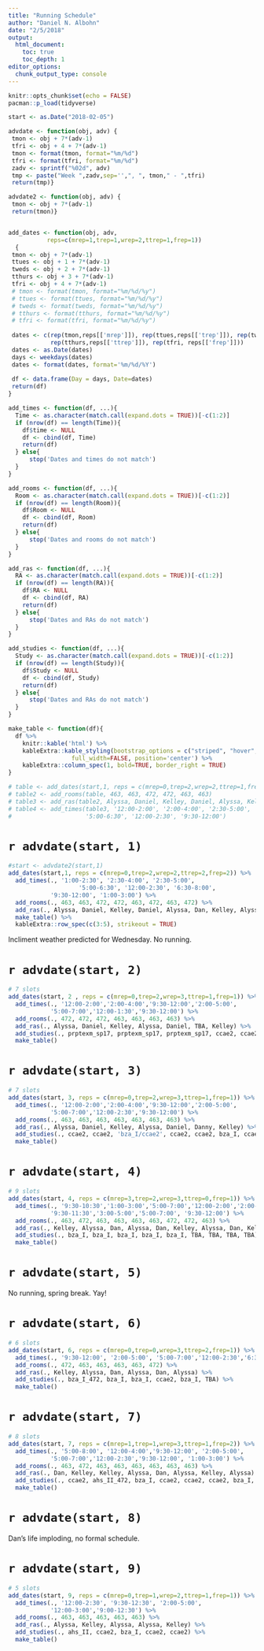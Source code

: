 ```yaml
---
title: "Running Schedule"
author: "Daniel N. Albohn"
date: "2/5/2018"
output: 
  html_document:
    toc: true
    toc_depth: 1
editor_options: 
  chunk_output_type: console
---
```


```r
knitr::opts_chunk$set(echo = FALSE)
pacman::p_load(tidyverse)

start <- as.Date("2018-02-05")

advdate <- function(obj, adv) {
 tmon <- obj + 7*(adv-1)
 tfri <- obj + 4 + 7*(adv-1)
 tmon <- format(tmon, format="%m/%d")
 tfri <- format(tfri, format="%m/%d")
 zadv <- sprintf("%02d", adv)
 tmp <- paste("Week ",zadv,sep='',", ", tmon," - ",tfri)
 return(tmp)}

advdate2 <- function(obj, adv) {
 tmon <- obj + 7*(adv-1)
 return(tmon)}


add_dates <- function(obj, adv, 
           reps=c(mrep=1,trep=1,wrep=2,ttrep=1,frep=1))
  {
 tmon <- obj + 7*(adv-1)
 ttues <- obj + 1 + 7*(adv-1)
 tweds <- obj + 2 + 7*(adv-1)
 tthurs <- obj + 3 + 7*(adv-1)
 tfri <- obj + 4 + 7*(adv-1)
 # tmon <- format(tmon, format="%m/%d/%y")
 # ttues <- format(ttues, format="%m/%d/%y")
 # tweds <- format(tweds, format="%m/%d/%y")
 # tthurs <- format(tthurs, format="%m/%d/%y")
 # tfri <- format(tfri, format="%m/%d/%y")
 
 dates <- c(rep(tmon,reps[['mrep']]), rep(ttues,reps[['trep']]), rep(tweds,reps[['wrep']]),
            rep(tthurs,reps[['ttrep']]), rep(tfri, reps[['frep']]))
 dates <- as.Date(dates)
 days <- weekdays(dates)
 dates <- format(dates, format='%m/%d/%Y')
 
 df <- data.frame(Day = days, Date=dates)
 return(df)
}

add_times <- function(df, ...){
  Time <- as.character(match.call(expand.dots = TRUE))[-c(1:2)]
  if (nrow(df) == length(Time)){
    df$time <- NULL
    df <- cbind(df, Time)
    return(df)
  } else{
      stop('Dates and times do not match')
  }
}

add_rooms <- function(df, ...){
  Room <- as.character(match.call(expand.dots = TRUE))[-c(1:2)]
  if (nrow(df) == length(Room)){
    df$Room <- NULL
    df <- cbind(df, Room)
    return(df)
  } else{
      stop('Dates and rooms do not match')
  }
}

add_ras <- function(df, ...){
  RA <- as.character(match.call(expand.dots = TRUE))[-c(1:2)]
  if (nrow(df) == length(RA)){
    df$RA <- NULL
    df <- cbind(df, RA)
    return(df)
  } else{
      stop('Dates and RAs do not match')
  }
}

add_studies <- function(df, ...){
  Study <- as.character(match.call(expand.dots = TRUE))[-c(1:2)]
  if (nrow(df) == length(Study)){
    df$Study <- NULL
    df <- cbind(df, Study)
    return(df)
  } else{
      stop('Dates and RAs do not match')
  }
}

make_table <- function(df){
  df %>% 
    knitr::kable('html') %>% 
    kableExtra::kable_styling(bootstrap_options = c("striped", "hover", "condensed"),
                  full_width=FALSE, position='center') %>% 
    kableExtra::column_spec(1, bold=TRUE, border_right = TRUE)
}

# table <- add_dates(start,1, reps = c(mrep=0,trep=2,wrep=2,ttrep=1,frep=1))
# table2 <- add_rooms(table, 463, 463, 472, 472, 463, 463)
# table3 <- add_ras(table2, Alyssa, Daniel, Kelley, Daniel, Alyssa, Kelley)
# table4 <- add_times(table3, '12:00-2:00', '2:00-4:00', '2:30-5:00',
#                     '5:00-6:30', '12:00-2:30', '9:30-12:00')
```

# `r advdate(start, 1)`

```r
#start <- advdate2(start,1)
add_dates(start,1, reps = c(mrep=0,trep=2,wrep=2,ttrep=2,frep=2)) %>% 
  add_times(., '1:00-2:30', '2:30-4:00', '2:30-5:00',
                    '5:00-6:30', '12:00-2:30', '6:30-8:00',
            '9:30-12:00', '1:00-3:00') %>% 
  add_rooms(., 463, 463, 472, 472, 463, 472, 463, 472) %>% 
  add_ras(., Alyssa, Daniel, Kelley, Daniel, Alyssa, Dan, Kelley, Alyssa) %>% 
  make_table() %>% 
  kableExtra::row_spec(c(3:5), strikeout = TRUE)
```

Incliment weather predicted for Wednesday. No running.

# `r advdate(start, 2)`

```r
# 7 slots
add_dates(start, 2 , reps = c(mrep=0,trep=2,wrep=3,ttrep=1,frep=1)) %>% 
  add_times(., '12:00-2:00','2:00-4:00','9:30-12:00','2:00-5:00',
            '5:00-7:00','12:00-1:30','9:30-12:00') %>% 
  add_rooms(., 472, 472, 472, 463, 463, 463, 463) %>% 
  add_ras(., Alyssa, Daniel, Kelley, Alyssa, Daniel, TBA, Kelley) %>% 
  add_studies(., prptexm_sp17, prptexm_sp17, prptexm_sp17, ccae2, ccae2, ccae2, ccae2) %>% 
  make_table()
```

# `r advdate(start, 3)`

```r
# 7 slots
add_dates(start, 3, reps = c(mrep=0,trep=2,wrep=3,ttrep=1,frep=1)) %>% 
  add_times(., '12:00-2:00','2:00-4:00','9:30-12:00','2:00-5:00',
            '5:00-7:00','12:00-2:30','9:30-12:00') %>% 
  add_rooms(., 463, 463, 463, 463, 463, 463, 463) %>% 
  add_ras(., Alyssa, Daniel, Kelley, Alyssa, Daniel, Danny, Kelley) %>% 
  add_studies(., ccae2, ccae2, 'bza_I/ccae2', ccae2, ccae2, bza_I, ccae2) %>% 
  make_table()
```

# `r advdate(start, 4)`

```r
# 9 slots
add_dates(start, 4, reps = c(mrep=3,trep=2,wrep=3,ttrep=0,frep=1)) %>% 
  add_times(., '9:30-10:30','1:00-3:00','5:00-7:00','12:00-2:00','2:00-4:00',
            '9:30-11:30','3:00-5:00','5:00-7:00', '9:30-12:00') %>% 
  add_rooms(., 463, 472, 463, 463, 463, 463, 472, 472, 463) %>% 
  add_ras(., Kelley, Alyssa, Dan, Alyssa, Dan, Kelley, Alyssa, Dan, Kelley) %>% 
  add_studies(., bza_I, bza_I, bza_I, bza_I, bza_I, TBA, TBA, TBA, TBA) %>%
  make_table()
```


# `r advdate(start, 5)`

No running, spring break. Yay!


# `r advdate(start, 6)`

```r
# 6 slots
add_dates(start, 6, reps = c(mrep=0,trep=0,wrep=3,ttrep=2,frep=1)) %>% 
  add_times(., '9:30-12:00', '2:00-5:00', '5:00-7:00','12:00-2:30','6:30-8:00','1:00-3:00') %>% 
  add_rooms(., 472, 463, 463, 463, 463, 472) %>% 
  add_ras(., Kelley, Alyssa, Dan, Alyssa, Dan, Alyssa) %>% 
  add_studies(., bza_I_472, bza_I, bza_I, ccae2, bza_I, TBA) %>%
  make_table()
```

# `r advdate(start, 7)`

```r
# 8 slots
add_dates(start, 7, reps = c(mrep=1,trep=1,wrep=3,ttrep=1,frep=2)) %>% 
  add_times(., '5:00-8:00', '12:00-4:00','9:30-12:00', '2:00-5:00',
            '5:00-7:00','12:00-2:30','9:30-12:00', '1:00-3:00') %>% 
  add_rooms(., 463, 472, 463, 463, 463, 463, 463, 463) %>% 
  add_ras(., Dan, Kelley, Kelley, Alyssa, Dan, Alyssa, Kelley, Alyssa) %>% 
  add_studies(., ccae2, ahs_II_472, bza_I, ccae2, ccae2, ccae2, bza_I, TBA) %>%
  make_table()
```

# `r advdate(start, 8)`

Dan's life imploding, no formal schedule.

# `r advdate(start, 9)`

```r
# 5 slots
add_dates(start, 9, reps = c(mrep=0,trep=1,wrep=2,ttrep=1,frep=1)) %>% 
  add_times(., '12:00-2:30', '9:30-12:30', '2:00-5:00',
            '12:00-3:00','9:00-12:30') %>% 
  add_rooms(., 463, 463, 463, 463, 463) %>% 
  add_ras(., Alyssa, Kelley, Alyssa, Alyssa, Kelley) %>% 
  add_studies(., ahs_II, ccae2, bza_I, ccae2, ccae2) %>%
  make_table()
```

